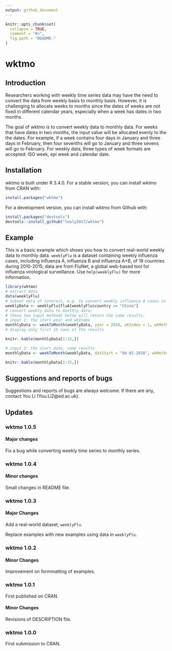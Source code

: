 ```yaml
---
output: github_document
---
```


<!-- README.md is generated from README.Rmd. Please edit that file -->

```r
knitr::opts_chunk$set(
  collapse = TRUE,
  comment = "#>",
  fig.path = "README-"
)
```

# wktmo

## Introduction

Researchers working with weekly time series data may have the need to convert the data from weekly basis to monthly basis. However, it is challenging to allocate weeks to months since the dates of weeks are not fixed in different calendar years, especially when a week has dates in two months.

The goal of wktmo is to convert weekly data to monthly data. For weeks that have dates in two months, the input value will be allocated evenly to the the dates. For example, if a week contains four days in January and three days in February, then four sevenths will go to January and three sevens will go to February. For weekly data, three types of week formats are accepted: ISO week, epi week and calendar date.

## Installation

wktmo is built under R 3.4.0. For a stable version, you can install wktmo from CRAN with:

```r
install.packages("wktmo")
```

For a development version, you can install wktmo from Github with:

```r
install.packages("devtools")
devtools::install_github("leoly2017/wktmo")
```
## Example

This is a basic example which shows you how to convert real-world weekly data to monthly data. `weeklyFlu` is a dataset containing weekly influenza cases, including influenza A, influenza B and influenza A+B, of 18 countries during 2010-2015; data are from FluNet, a global web-based tool for influenza virological surveillance. Use `help(weeklyFlu)` for more information.

```r
library(wktmo)
# extract data
data(weeklyFlu)
# subset data of interest, e.g. to convert weekly influenza A cases in China
weeklyData <- weeklyFlu$fluA[weeklyFlu$country == "China"]
# convert weekly data to monthly data;
# these two input methods below will return the same results.
# input 1: the start year and wkIndex
monthlyData <- weekToMonth(weeklyData, year = 2010, wkIndex = 1, wkMethod = "ISO")
# display only first 15 rows of the results
```
```r
knitr::kable(monthlyData[1:15,])
```
```r
# input 2: the start date, same results
monthlyData <- weekToMonth(weeklyData, datStart = "04-01-2010", wkMethod = "startDat")
```
```r
knitr::kable(monthlyData[1:15,])
```

## Suggestions and reports of bugs

Suggestions and reports of bugs are always welcome. If there are any, contact You Li (You.Li2@ed.ac.uk). 

## Updates

### wktmo 1.0.5

#### Major changes

Fix a bug while converting weekly time series to monthly series.

### wktmo 1.0.4

#### Minor changes

Small changes in README file. 

### wktmo 1.0.3

#### Major Changes

Add a real-world dataset, `weeklyFlu`.

Replace examples with new examples using data in `weeklyFlu`.

### wktmo 1.0.2

#### Minor Changes

Improvement on formmatting of examples.

### wktmo 1.0.1

First published on CRAN.

#### Minor Changes

Revisions of DESCRIPTION file.

### wktmo 1.0.0

First submission to CRAN.
